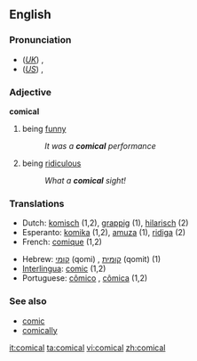 ==English==

===Pronunciation===
*(''[[Received Pronunciation|UK]]'') {{IPA|/ˈkɒmɪkəl/}}, {{SAMPA|/"kQmIk@l/}}
*(''[[General American|US]]'') {{IPA|/ˈkɑmɪkəl/}}, {{SAMPA|/"kAmIk@l/}}

===Adjective===
'''comical'''

# being [[funny]]
#:''It was a '''comical''' performance''
# being [[ridiculous]]
#:''What a '''comical''' sight!''

===Translations===
{{rfc-level|Translations at L3+ (AutoFormat would have corrected level of Translations)}}
{{top}}
*Dutch: [[komisch]] (1,2), [[grappig]] (1), [[hilarisch]] (2)
*Esperanto: [[komika]] (1,2), [[amuza]] (1), [[ridiga]] (2)
*French: [[comique]] (1,2)
{{mid}}
*Hebrew: [[קומי]] (qomi) {{m}}, [[קומית]] (qomit) {{f}} (1)
*[[Interlingua]]: [[comic]] (1,2)
*Portuguese: [[cômico]] {{m}}, [[cômica]] {{f}} (1,2)
{{bottom}}

===See also===
*[[comic]]
*[[comically]]

[[it:comical]]
[[ta:comical]]
[[vi:comical]]
[[zh:comical]]